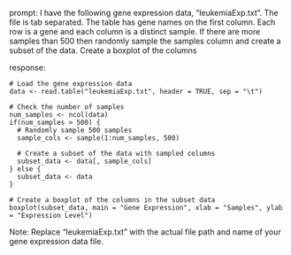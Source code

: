 prompt:
I have the following gene expression data, "leukemiaExp.txt". The file is tab separated. The table has gene names on the first column. Each row is a gene and each column is a distinct sample.  If there are more samples than 500 then randomly sample the samples column and create a subset of the data. Create a boxplot of the columns

response:
```
# Load the gene expression data
data <- read.table("leukemiaExp.txt", header = TRUE, sep = "\t")

# Check the number of samples
num_samples <- ncol(data)
if(num_samples > 500) {
  # Randomly sample 500 samples
  sample_cols <- sample(1:num_samples, 500)
  
  # Create a subset of the data with sampled columns
  subset_data <- data[, sample_cols]
} else {
  subset_data <- data
}

# Create a boxplot of the columns in the subset data
boxplot(subset_data, main = "Gene Expression", xlab = "Samples", ylab = "Expression Level")
```
Note: Replace "leukemiaExp.txt" with the actual file path and name of your gene expression data file.
